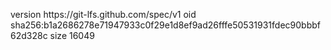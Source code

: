 version https://git-lfs.github.com/spec/v1
oid sha256:b1a2686278e71947933c0f29e1d8ef9ad26fffe50531931fdec90bbbf62d328c
size 16049
